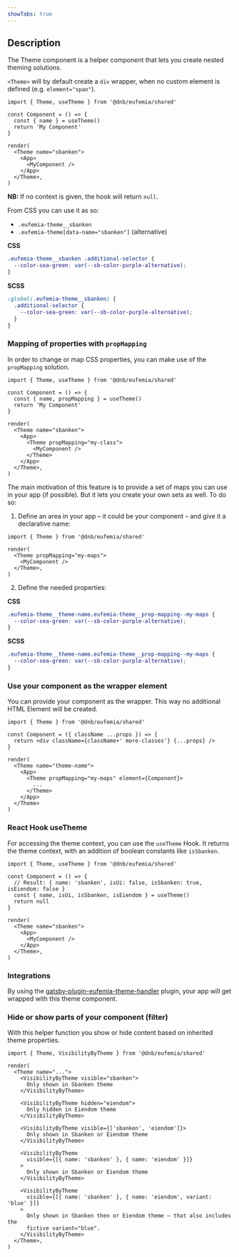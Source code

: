 ```yaml
---
showTabs: true
---
```


## Description

The Theme component is a helper component that lets you create nested theming solutions.

`<Theme>` will by default create a `div` wrapper, when no custom element is defined (e.g. `element="span"`).

```tsx
import { Theme, useTheme } from '@dnb/eufemia/shared'

const Component = () => {
  const { name } = useTheme()
  return 'My Component'
}

render(
  <Theme name="sbanken">
    <App>
      <MyComponent />
    </App>
  </Theme>,
)
```

**NB:** If no context is given, the hook will return `null`.

From CSS you can use it as so:

- `.eufemia-theme__sbanken`
- `.eufemia-theme[data-name="sbanken"]` (alternative)

**CSS**

```css
.eufemia-theme__sbanken .additional-selector {
  --color-sea-green: var(--sb-color-purple-alternative);
}
```

**SCSS**

```scss
:global(.eufemia-theme__sbanken) {
  .additional-selector {
    --color-sea-green: var(--sb-color-purple-alternative);
  }
}
```

### Mapping of properties with `propMapping`

In order to change or map CSS properties, you can make use of the `propMapping` solution.

```tsx
import { Theme, useTheme } from '@dnb/eufemia/shared'

const Component = () => {
  const { name, propMapping } = useTheme()
  return 'My Component'
}

render(
  <Theme name="sbanken">
    <App>
      <Theme propMapping="my-class">
        <MyComponent />
      </Theme>
    </App>
  </Theme>,
)
```

The main motivation of this feature is to provide a set of maps you can use in your app (if possible). But it lets you create your own sets as well. To do so:

1. Define an area in your app – it could be your component – and give it a declarative name:

```tsx
import { Theme } from '@dnb/eufemia/shared'

render(
  <Theme propMapping="my-maps">
    <MyComponent />
  </Theme>,
)
```

2. Define the needed properties:

**CSS**

```css
.eufemia-theme__theme-name.eufemia-theme__prop-mapping--my-maps {
  --color-sea-green: var(--sb-color-purple-alternative);
}
```

**SCSS**

```scss
.eufemia-theme__theme-name.eufemia-theme__prop-mapping--my-maps {
  --color-sea-green: var(--sb-color-purple-alternative);
}
```

### Use your component as the wrapper element

You can provide your component as the wrapper. This way no additional HTML Element will be created.

```tsx
import { Theme } from '@dnb/eufemia/shared'

const Component = ({ className ...props }) => {
  return <div className={className+' more-classes'} {...props} />
}

render(
  <Theme name="theme-name">
    <App>
      <Theme propMapping="my-maps" element={Component}>
        ...
      </Theme>
    </App>
  </Theme>
)
```

### React Hook useTheme

For accessing the theme context, you can use the `useTheme` Hook. It returns the theme context, with an addition of boolean constants like `isSbanken`.

```tsx
import { Theme, useTheme } from '@dnb/eufemia/shared'

const Component = () => {
  // Result: { name: 'sbanken', isUi: false, isSbanken: true, isEiendom: false }
  const { name, isUi, isSbanken, isEiendom } = useTheme()
  return null
}

render(
  <Theme name="sbanken">
    <App>
      <MyComponent />
    </App>
  </Theme>,
)
```

### Integrations

By using the [gatsby-plugin-eufemia-theme-handler](https://github.com/dnbexperience/gatsby-plugin-eufemia-theme-handler) plugin, your app will get wrapped with this theme component.

### Hide or show parts of your component (filter)

With this helper function you show or hide content based on inherited theme properties.

```tsx
import { Theme, VisibilityByTheme } from '@dnb/eufemia/shared'

render(
  <Theme name="...">
    <VisibilityByTheme visible="sbanken">
      Only shown in Sbanken theme
    </VisibilityByTheme>

    <VisibilityByTheme hidden="eiendom">
      Only hidden in Eiendom theme
    </VisibilityByTheme>

    <VisibilityByTheme visible={['sbanken', 'eiendom']}>
      Only shown in Sbanken or Eiendom theme
    </VisibilityByTheme>

    <VisibilityByTheme
      visible={[{ name: 'sbanken' }, { name: 'eiendom' }]}
    >
      Only shown in Sbanken or Eiendom theme
    </VisibilityByTheme>

    <VisibilityByTheme
      visible={[{ name: 'sbanken' }, { name: 'eiendom', variant: 'blue' }]}
    >
      Only shown in Sbanken then or Eiendom theme – that also includes the
      fictive variant="blue".
    </VisibilityByTheme>
  </Theme>,
)
```
